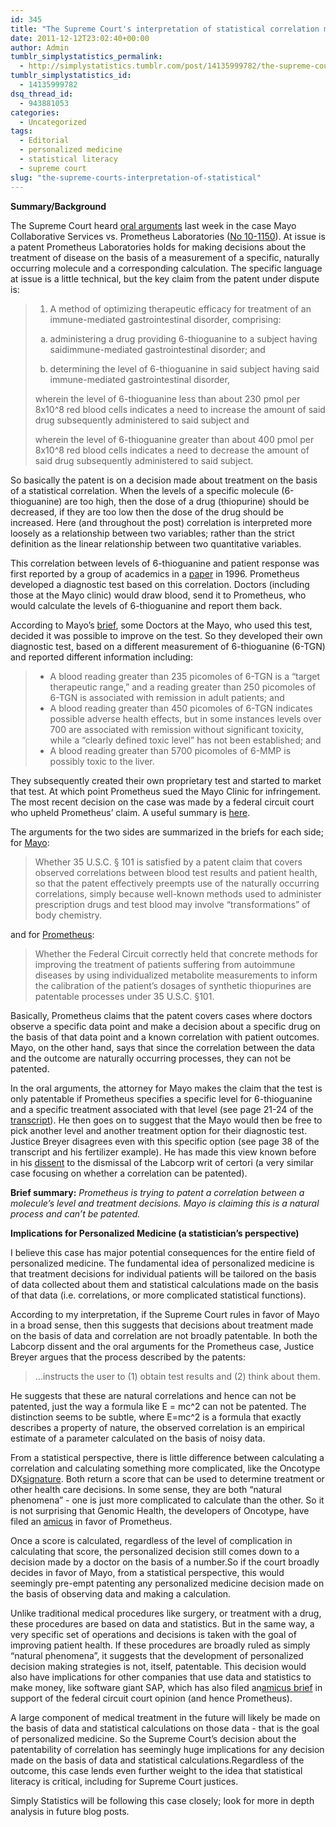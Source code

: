 ```yaml
---
id: 345
title: "The Supreme Court's interpretation of statistical correlation may determine the future of personalized medicine"
date: 2011-12-12T23:02:40+00:00
author: Admin
tumblr_simplystatistics_permalink:
  - http://simplystatistics.tumblr.com/post/14135999782/the-supreme-courts-interpretation-of-statistical
tumblr_simplystatistics_id:
  - 14135999782
dsq_thread_id:
  - 943881053
categories:
  - Uncategorized
tags:
  - Editorial
  - personalized medicine
  - statistical literacy
  - supreme court
slug: "the-supreme-courts-interpretation-of-statistical"
---
```

**Summary/Background**

The Supreme Court heard <a href="http://www.supremecourt.gov/oral_arguments/argument_transcripts/10-1150.pdf" target="_blank">oral arguments</a> last week in the case Mayo Collaborative Services vs. Prometheus Laboratories (<a href="http://www.supremecourt.gov/Search.aspx?FileName=/docketfiles/10-1150.htm" target="_blank">No 10-1150</a>). At issue is a patent Prometheus Laboratories holds for making decisions about the treatment of disease on the basis of a measurement of a specific, naturally occurring molecule and a corresponding calculation. The specific language at issue is a little technical, but the key claim from the patent under dispute is:

> 1. A method of optimizing therapeutic efficacy for treatment of an immune-mediated gastrointestinal disorder, comprising:
> 
> (a) administering a drug providing 6-thioguanine to a subject having saidimmune-mediated gastrointestinal disorder; and
> 
> (b) determining the level of 6-thioguanine in said subject having said immune-mediated gastrointestinal disorder,  
> 
> wherein the level of 6-thioguanine less than about 230&#160;pmol per 8x10^8 red blood cells indicates a need to increase the amount of said drug subsequently administered to said subject and 
> 
> wherein the level of 6-thioguanine greater than about 400&#160;pmol per 8x10^8 red blood cells indicates a need to decrease the amount of said drug subsequently administered to said subject.

So basically the patent is on a decision made about treatment on the basis of a statistical correlation. When the levels of a specific molecule (6-thioguanine) are too high, then the dose of a drug (thiopurine) should be decreased, if they are too low then the dose of the drug should be increased. Here (and throughout the post) correlation is interpreted more loosely as a relationship between two variables; rather than the strict definition as the linear relationship between two quantitative variables. 



This correlation between levels of 6-thioguanine and patient response was first reported by a group of academics in a <a href="http://www.ncbi.nlm.nih.gov/pmc/articles/PMC1383347/" target="_blank">paper</a> in 1996. Prometheus developed a diagnostic test based on this correlation. Doctors (including those at the Mayo clinic) would draw blood, send it to Prometheus, who would calculate the levels of 6-thioguanine and report them back.

According to Mayo&#8217;s <a href="http://www.patents4life.com/wp-content/uploads/2011/11/10-1150_petitioner.authcheckdam.pdf" target="_blank">brief</a>, some Doctors at the Mayo, who used this test, decided it was possible to improve on the test. So they developed their own diagnostic test, based on a different measurement of 6-thioguanine (6-TGN) and reported different information including:

>   * A blood reading greater than 235 picomoles of 6-TGN is a “target therapeutic range,” and a reading greater than 250 picomoles of 6-TGN is associated with remission in adult patients; and
>   * A blood reading greater than 450 picomoles of 6-TGN indicates possible adverse health effects, but in some instances levels over 700 are associated with remission without significant toxicity, while a “clearly defined toxic level” has not been established; and
>   * A blood reading greater than 5700 picomoles of 6-MMP is possibly toxic to the liver.

They subsequently created their own proprietary test and started to market that test. At which point Prometheus sued the Mayo Clinic for infringement. The most recent decision on the case was made by a federal circuit court who upheld Prometheus&#8217; claim. A useful summary is <a href="http://www.scotusblog.com/2011/12/argument-preview-patients-reaction-patents-scope/" target="_blank">here</a>.

The arguments for the two sides are summarized in the briefs for each side; for <a href="http://www.patents4life.com/wp-content/uploads/2011/11/10-1150_petitioner.authcheckdam.pdf" target="_blank">Mayo</a>:

> Whether 35 U.S.C. § 101 is satisfied by a patent claim that covers observed correlations between blood test results and patient health, so that the patent effectively preempts use of the naturally occurring correlations, simply because well-known methods used to administer prescription drugs and test blood may involve &#8220;transformations&#8221; of body chemistry.

and for <a href="http://www.patentlyo.com/files/2011-10-31_prometheus-merits-brief.pdf" target="_blank">Prometheus</a>:

> Whether the Federal Circuit correctly held that concrete methods for improving the treatment of patients suffering from autoimmune diseases by using individualized metabolite measurements to inform the calibration of the patient’s dosages of synthetic thiopurines are patentable processes under 35 U.S.C. §101.

Basically, Prometheus claims that the patent covers cases where doctors observe a specific data point and make a decision about a specific drug on the basis of that data point and a known correlation with patient outcomes. Mayo, on the other hand, says that since the correlation between the data and the outcome are naturally occurring processes, they can not be patented.

In the oral arguments, the attorney for Mayo makes the claim that the test is only patentable if Prometheus specifies a specific level for 6-thioguanine and a specific treatment associated with that level (see page 21-24 of the <a href="http://www.supremecourt.gov/oral_arguments/argument_transcripts/10-1150.pdf" target="_blank">transcript</a>). He then goes on to suggest that the Mayo would then be free to pick another level and another treatment option for their diagnostic test. Justice Breyer disagrees even with this specific option (see page 38 of the transcript and his fertilizer example). He has made this view known before in his <a href="http://www.supremecourt.gov/opinions/05pdf/04-607.pdf" target="_blank">dissent</a> to the dismissal of the Labcorp writ of certori (a very similar case focusing on whether a correlation can be patented).

**Brief summary:** _Prometheus is trying to patent a correlation between a molecule&#8217;s level and treatment decisions. Mayo is claiming this is a natural process and can&#8217;t be patented._

**Implications for Personalized Medicine (a statistician&#8217;s perspective)**

I believe this case has major potential consequences for the entire field of personalized medicine. The fundamental idea of personalized medicine is that treatment decisions for individual patients will be tailored on the basis of data collected about them and statistical calculations made on the basis of that data (i.e. correlations, or more complicated statistical functions).

According to my interpretation, if the Supreme Court rules in favor of Mayo in a broad sense, then this suggests that decisions about treatment made on the basis of data and correlation are not broadly patentable. In both the Labcorp dissent and the oral arguments for the Prometheus case, Justice Breyer argues that the process described by the patents:

> &#8230;instructs the user to (1) obtain test results and (2) think about them.

He suggests that these are natural correlations and hence can not be patented, just the way a formula like E = mc^2 can not be patented. The distinction seems to be subtle, where E=mc^2 is a formula that exactly describes a property of nature, the observed correlation is an empirical estimate of a parameter calculated on the basis of noisy data.

From a statistical perspective, there is little difference between calculating a correlation and calculating something more complicated, like the Oncotype DX<a href="http://www.oncotypedx.com/" target="_blank">signature</a>. Both return a score that can be used to determine treatment or other health care decisions. In some sense, they are both &#8220;natural phenomena&#8221; - one is just more complicated to calculate than the other. So it is not surprising that Genomic Health, the developers of Oncotype, have filed an <a href="http://www.americanbar.org/content/dam/aba/publications/supreme_court_preview/briefs/10-1150_respondentamcu6personalizedmedicalgrps.authcheckdam.pdf" target="_blank">amicus</a> in favor of Prometheus.

Once a score is calculated, regardless of the level of complication in calculating that score, the personalized decision still comes down to a decision made by a doctor on the basis of a number.So if the court broadly decides in favor of Mayo, from a statistical perspective, this would seemingly pre-empt patenting any personalized medicine decision made on the basis of observing data and making a calculation.

Unlike traditional medical procedures like surgery, or treatment with a drug, these procedures are based on data and statistics. But in the same way, a very specific set of operations and decisions is taken with the goal of improving patient health. If these procedures are broadly ruled as simply &#8220;natural phenomena&#8221;, it suggests that the development of personalized decision making strategies is not, itself, patentable. This decision would also have implications for other companies that use data and statistics to make money, like software giant SAP, which has also filed an<a href="http://www.americanbar.org/content/dam/aba/publications/supreme_court_preview/briefs/10-1150_amcusapamerica.authcheckdam.pdf" target="_blank">amicus brief</a> in support of the federal circuit court opinion (and hence Prometheus).

A large component of medical treatment in the future will likely be made on the basis of data and statistical calculations on those data - that is the goal of personalized medicine. So the Supreme Court&#8217;s decision about the patentability of correlation has seemingly huge implications for any decision made on the basis of data and statistical calculations.Regardless of the outcome, this case lends even further weight to the idea that statistical literacy is critical, including for Supreme Court justices.

Simply Statistics will be following this case closely; look for more in depth analysis in future blog posts.
